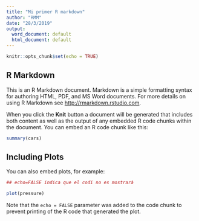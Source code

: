 ```yaml
---
title: "Mi primer R markdown"
author: "RMM"
date: "28/3/2019"
output:
  word_document: default
  html_document: default
---
```


```r
knitr::opts_chunk$set(echo = TRUE)
```

## R Markdown

This is an R Markdown document. Markdown is a simple formatting syntax for authoring HTML, PDF, and MS Word documents. For more details on using R Markdown see <http://rmarkdown.rstudio.com>.

When you click the **Knit** button a document will be generated that includes both content as well as the output of any embedded R code chunks within the document. You can embed an R code chunk like this:

```r
summary(cars)
```

## Including Plots

You can also embed plots, for example:

```r

## echo=FALSE indica que el codi no es mostrarà

plot(pressure)
```

Note that the `echo = FALSE` parameter was added to the code chunk to prevent printing of the R code that generated the plot.
